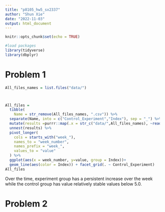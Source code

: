 ```yaml
---
title: "p8105_hw5_sx2337"
author: "Shun Xie"
date: "2022-11-03"
output: html_document
---
```


```r
knitr::opts_chunk$set(echo = TRUE)
```

```r
#load packages
library(tidyverse)
library(dbplyr)

```

# Problem 1

```r

All_files_names = list.files("data/")



All_files = 
  tibble(
    Name = str_remove(All_files_names, ".csv")) %>% 
  separate(Name, into = c("Control_Experiment","Index"), sep = "_") %>% 
  mutate(results =purrr::map(.x = str_c("data/",All_files_names), ~read_csv(.x, show_col_types = FALSE))) %>% 
  unnest(results) %>% 
  pivot_longer(
    cols = starts_with("week_"),
    names_to = "week_number",
    names_prefix = "week_",
    values_to = "value"
  ) %>% 
  ggplot(aes(x = week_number, y=value, group = Index))+
  geom_line(aes(color = Index)) + facet_grid(. ~ Control_Experiment)
All_files
```
Over the time, experiment group has a persistent increase over the week while the control group has value relatively stable values below 5.0. 



# Problem 2





